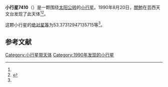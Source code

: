 {{Infobox planet
| bgcolour = #FFFFC0
| name = 7410 Kawazoe
| symbol = 
| image = 
| caption = 
| discovery = yes
| discovery_ref = 
| discoverer = [[關勉|關勉]]
| discovery_site = [[芸西天文台|芸西天文台]] 
| discovered = 1990年8月20日
| designations = yes
| mp_name = 
| named_after = 
| alt_names = 
| mp_category = [[主带小行星|主带小行星]]
| orbit_ref = <ref name="a">[http://ssd.jpl.nasa.gov/sbdb.cgi?sstr=7410 7410 Kawazoe] {{Wayback|url=http://ssd.jpl.nasa.gov/sbdb.cgi?sstr=7410 |date=20201124024226 }}，小行星數據庫瀏覽器（JPL Small-Body Database Browser）－[[美国国家航空航天局|美国国家航空航天局]]喷气推进实验室</ref>
| epoch = 2456400.5 (2013年4月18日更新)
| aphelion = {{convert|4.156380245741102|AU|km|3|abbr=on|lk=out}}
| perihelion = {{convert|1.860412276651451|AU|km|3|abbr=on}}
| semimajor = {{convert|3.008396261196276|AU|km|3|abbr=on}}
| eccentricity = 0.381593342
| period = 1905.90385 [[日|日]]<br />5.22[[儒略年|儒略年]]
| avg_speed = 
| inclination = 5.856050044256816
| asc_node = 327.166766532532
| mean_anomaly = 
| arg_peri = 53.37312947135715
| satellites = 
| physical_characteristics = yes
| dimensions = 
| mass = 
| density = 
| surface_grav = 
| escape_velocity = 
| sidereal_day = 
| axial_tilt = 
| pole_ecliptic_lat = 
| pole_ecliptic_lon = 
| albedo = 
| temperatures= 
| temp_name1 = 
| mean_temp_1 = 
| max_temp_1 = 
| temp_name2 = 
| max_temp_2 = 
| spectral_type = 
| abs_magnitude = 53.37312947135715
}}

'''小行星7410'''（{{lang-en|7410 Kawazoe}}）是一颗围绕[[太阳|太阳]][[公转|公转]]的[[小行星|小行星]]。1990年8月20日，[[關勉|關勉]]在芸西天文台发现了此天体<ref name="a" /><ref>{{cite news|title=小行星列表|url=http://cfa-www.harvard.edu/iau/lists/NumberedMPs.txt|accessdate=2013-07-08|newspaper=哈佛大学|archive-date=2008-05-17|archive-url=https://web.archive.org/web/20080517010638/http://cfa-www.harvard.edu/iau/lists/NumberedMPs.txt|dead-url=no}}</ref>。

这颗小行星的[[绝对星等|绝对星等]]为53.37312947135715等<ref name="a" />。

==参考文献==
{{reflist}}
{{Minor Planet Number|[[小行星7409|小行星7409]]|[[小行星7411|小行星7411]]}}

{{小天体}}

[[Category:小行星带天体|Category:小行星带天体]]
[[Category:1990年发现的小行星|Category:1990年发现的小行星]]

{{asteroid-stub}}